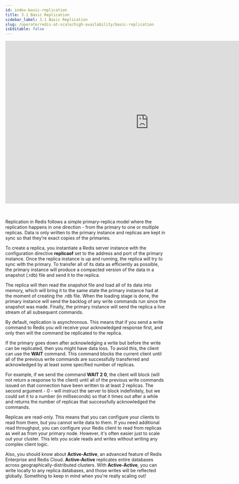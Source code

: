 ```yaml
---
id: index-basic-replication
title: 3.1 Basic Replication
sidebar_label: 3.1 Basic Replication
slug: /operate/redis-at-scale/high-availability/basic-replication
isEditable: false
---
```



<div align="center">
<iframe width="896" height="509" src="https://www.youtube.com/embed/-osCdf90tRA" title="YouTube video player" frameborder="0" allow="accelerometer; autoplay; clipboard-write; encrypted-media; gyroscope; picture-in-picture" allowfullscreen></iframe>
</div>
<br />
<br />
<p>Replication in Redis follows a simple primary-replica model where the replication happens in one direction - from the primary to one or multiple replicas. Data is only written to the primary instance and replicas are kept in sync so that they’re exact copies of the primaries.</p>

To create a replica, you instantiate a Redis server instance with the configuration directive <strong>replicaof</strong> set to the address and port of the primary instance. Once the replica instance is up and running, the replica will try to sync with the primary. To transfer all of its data as efficiently as possible, the primary instance will produce a compacted version of the data in a snapshot (.rdb) file and send it to the replica. 

The replica will then read the snapshot file and load all of its data into memory, which will bring it to the same state the primary instance had at the moment of creating the .rdb file. When the loading stage is done, the primary instance will send the backlog of any write commands run since the snapshot was made. Finally, the primary instance will send the replica a live stream of all subsequent commands.

By default, replication is asynchronous. This means that if you send a write command to Redis you will receive your acknowledged response first, and only then will the command be replicated to the replica. 

If the primary goes down after acknowledging a write but before the write can be replicated, then you might have data loss. To avoid this, the client can use the <strong>WAIT</strong> command. This command blocks the current client until all of the previous write commands are successfully transferred and acknowledged by at least some specified number of replicas. 

For example, if we send the command <strong>WAIT 2 0</strong>, the client will block (will not return a response to the client) until all of the previous write commands issued on that connection have been written to at least 2 replicas. The second argument - 0 - will instruct the server to block indefinitely, but we could set it to a number (in milliseconds) so that it times out after a while and returns the number of replicas that successfully acknowledged the commands.

Replicas are read-only. This means that you can configure your clients to read from them, but you cannot write data to them. If you need additional read throughput, you can configure your Redis client to read from replicas as well as from your primary node. However, it's often easier just to scale out your cluster. This lets you scale reads and writes without writing any complex client logic.

Also, you should know about <strong>Active-Active</strong>, an advanced feature of Redis Enterprise and Redis Cloud. <strong>Active-Active</strong> replicates entire databases across geographically-distributed clusters. With <strong>Active-Active</strong>, you can write locally to any replica databases, and those writes will be reflected globally. Something to keep in mind when you're really scaling out!

